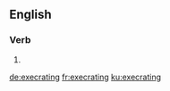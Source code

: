 ==English==

===Verb===
{{head|en|present participle}}

# {{present participle of|execrate|lang=en}}

[[de:execrating]]
[[fr:execrating]]
[[ku:execrating]]